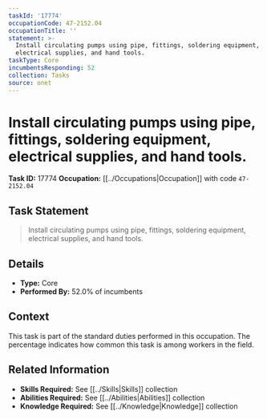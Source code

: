 ```yaml
---
taskId: '17774'
occupationCode: 47-2152.04
occupationTitle: ''
statement: >-
  Install circulating pumps using pipe, fittings, soldering equipment,
  electrical supplies, and hand tools.
taskType: Core
incumbentsResponding: 52
collection: Tasks
source: onet
---
```

# Install circulating pumps using pipe, fittings, soldering equipment, electrical supplies, and hand tools.

**Task ID:** 17774
**Occupation:** [[../Occupations|Occupation]] with code `47-2152.04`

## Task Statement

> Install circulating pumps using pipe, fittings, soldering equipment, electrical supplies, and hand tools.

## Details

- **Type:** Core
- **Performed By:** 52.0% of incumbents

## Context

This task is part of the standard duties performed in this occupation. The percentage indicates how common this task is among workers in the field.

## Related Information

- **Skills Required:** See [[../Skills|Skills]] collection
- **Abilities Required:** See [[../Abilities|Abilities]] collection
- **Knowledge Required:** See [[../Knowledge|Knowledge]] collection
